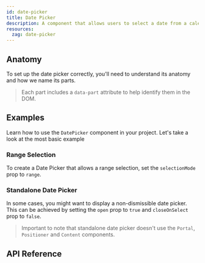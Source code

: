 ```yaml
---
id: date-picker
title: Date Picker
description: A component that allows users to select a date from a calendar.
resources:
  zag: date-picker
---
```


<ComponentPreview />

## Anatomy

To set up the date picker correctly, you'll need to understand its anatomy and
how we name its parts.

> Each part includes a `data-part` attribute to help identify them in the DOM.

<Anatomy id="date-picker" />

## Examples

Learn how to use the `DatePicker` component in your project. Let's take a look
at the most basic example

<Story id="Basic" />


### Range Selection

To create a Date Picker that allows a range selection, set the `selectionMode`
prop to `range`.

<Story id="Range" />

### Standalone Date Picker

In some cases, you might want to display a non-dismissible date picker. This can
be achieved by setting the `open` prop to `true` and `closeOnSelect` prop to
`false`.

> Important to note that standalone date picker doesn't use the `Portal`,
> `Positioner` and `Content` components.

<Story id="Standalone" />

## API Reference

<ComponentTypes id="date-picker" />
